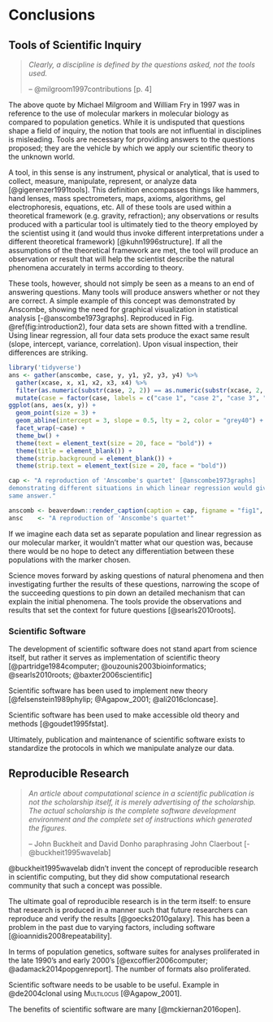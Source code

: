 # Conclusions

## Tools of Scientific Inquiry

> *Clearly, a discipline is defined by the questions asked, not the tools used.*
> 
> -- @milgroom1997contributions [p. 4]

The above quote by Michael Milgroom and William Fry in 1997 was in reference to
the use of molecular markers in molecular biology as compared to population
genetics. While it is undisputed that questions shape a field of inquiry, the
notion that tools are not influential in disciplines is misleading. Tools are
necessary for providing answers to the questions proposed; they are the vehicle
by which we apply our scientific theory to the unknown world.

A tool, in this sense is any instrument, physical or analytical, that is used to
collect, measure, manipulate, represent, or analyze data [@gigerenzer1991tools].
This definition encompasses things like hammers, hand lenses, mass
spectrometers, maps, axioms, algorithms, gel electrophoresis, equations, etc.
All of these tools are used within a theoretical framework (e.g. gravity,
refraction); any observations or results produced with a particular tool is
ultimately tied to the theory employed by the scientist using it (and would thus
invoke different interpretations under a different theoretical framework)
[@kuhn1996structure]. If all the assumptions of the theoretical framework are
met, the tool will produce an observation or result that will help the scientist
describe the natural phenomena accurately in terms according to theory.

These tools, however, should not simply be seen as a means to an end of
answering questions. Many tools will produce answers whether or not they are
correct. A simple example of this concept was demonstrated by Anscombe, showing
the need for graphical visualization in statistical analysis
[-@anscombe1973graphs]. Reproduced in Fig. \@ref(fig:introduction2), four data
sets are shown fitted with a trendline. Using linear regression, all four data
sets produce the exact same result (slope, intercept, variance, correlation).
Upon visual inspection, their differences are striking.

```r
library('tidyverse')
ans <- gather(anscombe, case, y, y1, y2, y3, y4) %>% 
  gather(xcase, x, x1, x2, x3, x4) %>% 
  filter(as.numeric(substr(case, 2, 2)) == as.numeric(substr(xcase, 2, 2))) %>%
  mutate(case = factor(case, labels = c("case 1", "case 2", "case 3", "case 4")))
ggplot(ans, aes(x, y)) +
  geom_point(size = 3) +
  geom_abline(intercept = 3, slope = 0.5, lty = 2, color = "grey40") +
  facet_wrap(~case) +
  theme_bw() +
  theme(text = element_text(size = 20, face = "bold")) +
  theme(title = element_blank()) +
  theme(strip.background = element_blank()) +
  theme(strip.text = element_text(size = 20, face = "bold"))

cap <- "A reproduction of 'Anscombe's quartet' [@anscombe1973graphs] 
demonstrating different situations in which linear regression would give the 
same answer."

anscomb <- beaverdown::render_caption(caption = cap, figname = "fig1", to = TO)
ansc    <- "A reproduction of 'Anscombe's quartet'"
```

If we imagine each data set as separate population and linear regression as our
molecular marker, it wouldn't matter what our question was, because there would
be no hope to detect any differentiation between these populations with the
marker chosen. 

Science moves forward by asking questions of natural phenomena and then
investigating further the results of these questions, narrowing the scope of the
succeeding questions to pin down an detailed mechanism that can explain the
initial phenomena. The tools provide the observations and results that set the
context for future questions [@searls2010roots].

### Scientific Software

The development of scientific software does not stand apart from science itself,
but rather it serves as implementation of scientific theory
[@partridge1984computer; @ouzounis2003bioinformatics; @searls2010roots;
@baxter2006scientific]

Scientific software has been used to implement new theory
[@felsenstein1989phylip; @Agapow_2001; @ali2016cloncase].

Scientific software has been used to make accessible old theory and methods
[@goudet1995fstat].

Ultimately, publication and maintenance of scientific software exists to
standardize the protocols in which we manipulate analyze our data.


## Reproducible Research

> *An article about computational science in a scientific publication is not the
> scholarship itself, it is merely advertising of the scholarship. The actual
> scholarship is the complete software development environment and the complete
> set of instructions which generated the figures.*
>
> -- John Buckheit and David Donho paraphrasing John Claerbout [-@buckheit1995wavelab]

[kamoun2015pubpeer]: https://pubpeer.com/topics/1/877A42B12A198A44306771E0D80AB8

@buckheit1995wavelab didn't invent the concept of reproducible research in
scientific computing, but they did show computational research community that
such a concept was possible.

The ultimate goal of reproducible research is in the term itself: to ensure that
research is produced in a manner such that future researchers can reproduce and
verify the results [@goecks2010galaxy]. This has been a problem in the past due
to varying factors, including software [@ioannidis2008repeatability].

In terms of population genetics, software suites for analyses proliferated in
the late 1990's and early 2000's [@excoffier2006computer;
@adamack2014popgenreport]. The number of formats also proliferated.

Scientific software needs to be usable to be useful. Example in @de2004clonal
using <span style="font-variant:small-caps;">Multilocus</span> [@Agapow_2001].

The benefits of scientific software are many [@mckiernan2016open].